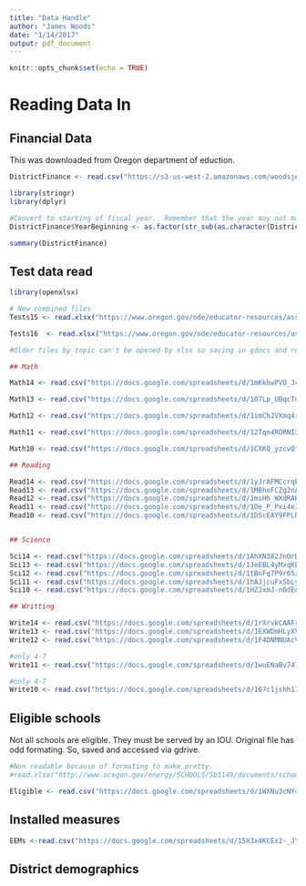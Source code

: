 ```yaml
---
title: "Data Handle"
author: "James Woods"
date: "1/14/2017"
output: pdf_document
---
```


```r
knitr::opts_chunk$set(echo = TRUE)
```

# Reading Data In

## Financial Data

This was downloaded from Oregon department of eduction.

```r
DistrictFinance <- read.csv("https://s3-us-west-2.amazonaws.com/woodsjeeschools/ActualExpendituresFundFunction30.CSV") 

library(stringr)
library(dplyr)

#Convert to starting of fiscal year.  Remember that the year may not match with the test scores.
DistrictFinance$YearBeginning <- as.factor(str_sub(as.character(DistrictFinance$SchlYr),-4) )

```


```r
summary(DistrictFinance)
```

## Test data read

```r
library(openxlsx)

# New combined files
Tests15 <- read.xlsx("https://www.oregon.gov/ode/educator-resources/assessment/TestResults2015/pagr_schools_tot_ela_math.xlsx")

Tests16  <- read.xlsx("https://www.oregon.gov/ode/educator-resources/assessment/TestResults2016/pagr_schools_tot_ela_math.xlsx")

#Older files by topic can't be opened by xlsx so saving in gdocs and reading via csv.  These were downloaded via https://www.oregon.gov/ode/educator-resources/assessment/Pages/Test-Results-0910-through-1314.aspx 

## Math

Math14 <- read.csv("https://docs.google.com/spreadsheets/d/1mKkhwPVO_J4p8RCBuKiJauYz8Kx7xdBx4Yq9xqlVjss/pub?gid=336032123&single=true&output=csv")

Math13 <- read.csv("https://docs.google.com/spreadsheets/d/107Lp_UBqcTnObunO1lIPhq0sBOrpfSryHdW1HYY6qm4/pub?gid=1450304332&single=true&output=csv")

Math12 <- read.csv("https://docs.google.com/spreadsheets/d/1imChJVXmq4iVeaeB2S8qCeM01GxVegOhwW6v4RBswTI/pub?gid=1330438594&single=true&output=csv")

Math11 <- read.csv("https://docs.google.com/spreadsheets/d/12Tqn4RORNI2w3KoiqnVpq_Trd3Zm1MM51I5YXDZFvfk/pub?gid=657209680&single=true&output=csv")

Math10 <- read.csv("https://docs.google.com/spreadsheets/d/1CXKQ_yzcvQfEcS9C3iBD3Hsvj4ZqJ6ISuFwgoghzEFI/pub?gid=2015290170&single=true&output=csv")

## Reading

Read14 <- read.csv("https://docs.google.com/spreadsheets/d/1yJrAFMCcrqB8C_hLRDr6pN1ZWU4KUPON1CMc3h3yeAM/pub?gid=1572187371&single=true&output=csv")
Read13 <- read.csv("https://docs.google.com/spreadsheets/d/1MBhoFCZg2nAV7cSQnK0QX4s8yF8Oeda-ceaqWpyA3DA/pub?gid=1052055153&single=true&output=csv")
Read12 <- read.csv("https://docs.google.com/spreadsheets/d/1msHh_WXdRAKTPeUP6OgvK9AzWlbSx5O7pMBntq83dSA/pub?gid=652537434&single=true&output=csv")
Read11 <- read.csv("https://docs.google.com/spreadsheets/d/1Oe_P_Pxi4eIWtEWZZNfftzGNCdqNSvckMSfMaxYDZA4/pub?gid=1449554276&single=true&output=csv")
Read10 <- read.csv("https://docs.google.com/spreadsheets/d/1DScEAY9FPLRv7QoQrIhjNYQdF6LY078ZvVUQmnB2jWA/pub?gid=541255152&single=true&output=csv")


## Science

Sci14 <- read.csv("https://docs.google.com/spreadsheets/d/1AhXN382JnOrDv3MMp6bBI640VpZTpf1uuI-gm-xep3M/pub?gid=747992313&single=true&output=csv")
Sci13 <- read.csv("https://docs.google.com/spreadsheets/d/1JeEBL4yMxqKbnTh43mi-L5HEyaXBO96iuzw9UNUi0dE/pub?gid=1005826807&single=true&output=csv")
Sci12 <- read.csv("https://docs.google.com/spreadsheets/d/1tBnFq7P9r65zGP9AFEvVBExUCrGJWh9FystJryk83TI/pub?gid=1064106863&single=true&output=csv")
Sci11 <- read.csv("https://docs.google.com/spreadsheets/d/1hAJjcuFxSbLyWZ_b5Xp-ciZcQT1muYTf180SYUFHMVc/pub?gid=225335635&single=true&output=csv")
Sci10 <- read.csv("https://docs.google.com/spreadsheets/d/1HZJxmJ-n0dEdkNLlNox8lhUEkWdBigoycdB4Gh-mAlg/pub?gid=46470343&single=true&output=csv")

## Writting

Write14 <- read.csv("https://docs.google.com/spreadsheets/d/1rXrvkCAAFrO8_N-6YznQwuId0NTMOlo9OrI5wX18jJw/pub?gid=1285166754&single=true&output=csv")
Write13 <- read.csv("https://docs.google.com/spreadsheets/d/1EXWDmHLyXVjenck1AiXxxDRpqFEJEMuwt_XBLzTGozo/pub?gid=881482941&single=true&output=csv")
Write12 <- read.csv("https://docs.google.com/spreadsheets/d/1F4DNMNUAcV4U80NIJcLXzNYvZII8n2VdhnynId8WLpE/pub?gid=1358804477&single=true&output=csv")

#only 4-7
Write11 <- read.csv("https://docs.google.com/spreadsheets/d/1wuENaBv747xUCj5NGT9CtIM79QqMHzxK3NAWyqWmiEo/pub?gid=799752116&single=true&output=csv")

#only 4-7
Write10 <- read.csv("https://docs.google.com/spreadsheets/d/167c1jshh1156x-vJUE7L-R0EJTstuIegssfMwKwUEXk/pub?gid=156237836&single=true&output=csv")


```


## Eligible schools

Not all schools are eligible.  They must be served by an IOU.  Original file has odd formating.  So, saved and accessed via gdrive.

```r
#Non readable because of formating to make pretty.
#read.xlsx("http://www.oregon.gov/energy/SCHOOLS/Sb1149/documents/schools_list.xls")

Eligible <- read.csv("https://docs.google.com/spreadsheets/d/1WXNu3cNY4DyZ7yWXT2MPd3bd61M0Vmo2ty62Uux1TZU/pub?gid=1048793783&single=true&output=csv")
```

## Installed measures

```r
EEMs <-read.csv("https://docs.google.com/spreadsheets/d/15X3x4KCEx2-_JYLjq3gXhqS33EKBscW_LLPO-MggDFk/pub?gid=1734037341&single=true&output=csv")
```

## District demographics


